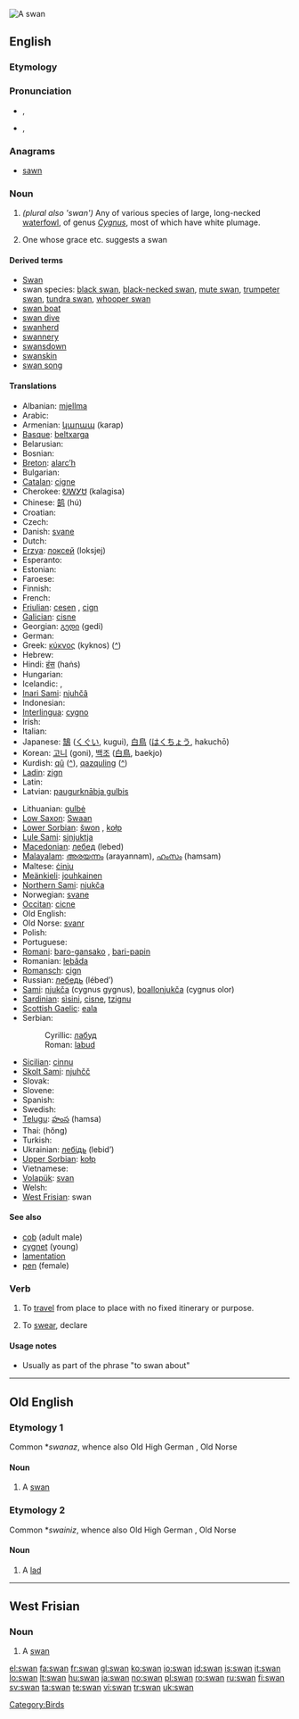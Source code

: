 [[Image:Schwan1 db.jpg|thumb|A swan]]
{{also|Swan}}
==English==

===Etymology===
{{etyl|ang}} {{term|swan|lang=ang}}

===Pronunciation===
{{wikipedia}}
* {{a|UK}} {{IPA|[ˈswɒn]}}, {{SAMPA|["swQn]}}
*: {{rhymes|ɒn}}
* {{a|US}} {{IPA|[ˈswɑn]}}, {{SAMPA|["swAn]}}
*: {{audio|en-us-swan.ogg|Audio (US)}}
*: {{rhymes|ɑn}}

===Anagrams===
* [[sawn]]

===Noun===
{{en-noun}}

# ''(plural also 'swan')'' Any of various species of large, long-necked [[waterfowl]], of genus ''[[Cygnus]]'', most of which have white plumage.
# {{figurative}} One whose grace etc. suggests a swan

====Derived terms====
* [[Swan]]
* swan species: [[black swan]], [[black-necked swan]], [[mute swan]], [[trumpeter swan]], [[tundra swan]], [[whooper swan]]
* [[swan boat]]
* [[swan dive]]
* [[swanherd]]
* [[swannery]]
* [[swansdown]]
* [[swanskin]]
* [[swan song]]

====Translations====
{{trans-top|swan}}
* Albanian: [[mjellma]] {{g|Albanian}}
* Arabic: {{Arab|[[إوز عراقي]]}} {{IPAchar|(’iwazz ʕirāqiy)}} {{m}}
* Armenian: [[կարապ]] (karap)
* [[Basque]]: [[beltxarga]]
* Belarusian: {{t-|be|лебедзь|f|sc=Cyrl|xs=Belarusian}}
* Bosnian: {{t-|bs|labud|m}}
* [[Breton]]: [[alarc’h]] {{m}}
* Bulgarian: {{t+|bg|лебед|m|tr=lebed|sc=Cyrl}}
* [[Catalan]]: [[cigne]] {{m}}
* Cherokee: [[ᎧᎳᎩᏌ]] (kalagisa)
* Chinese: [[鹄]] (hú)
* Croatian: {{t-|hr|labud|m}}
* Czech: {{t+|cs|labuť|f}}
* Danish: [[svane]] {{c}}
* Dutch: {{t+|nl|zwaan|f}}
* [[Erzya]]: [[локсей]] (loksjej)
* Esperanto: {{t-|eo|cigno|xs=Esperanto}}
* Estonian: {{t-|es|luik}}
* Faroese: {{t-|fo|svanur|m|xs=Faroese}}
* Finnish: {{t+|fi|joutsen}}
* French: {{t+|fr|cygne|m}}
* [[Friulian]]: [[cesen]] {{m}}, [[cign]] {{m}}
* [[Galician]]: [[cisne]] {{m}}
* Georgian: [[გედი]] (gedi)
* German: {{t+|de|Schwan|m}}
* Greek: [[κύκνος]] (kyknos) ([[:el:κύκνος|^]]) {{m}}
* Hebrew: {{t+|he|ברבור|m|tr=barbur|sc=Hebr}}
* Hindi: [[हंस]] (haṅs) {{m}}
* Hungarian: {{t+|hu|hattyú}}
* Icelandic: {{t+|is|álft|f}}, {{t+|is|svanur|m}}
* [[Inari Sami]]: [[njuhčâ]]
* Indonesian: {{t+|id|angsa|xs=Indonesian}}
* [[Interlingua]]: [[cygno]]
* Irish: {{t+|ga|eala|f|xs=Irish}}
* Italian: {{t+|it|cigno|m}}
* Japanese: [[鵠]] ([[くぐい]], kugui), [[白鳥]] ([[はくちょう]], hakuchō)
* Korean: [[고니]] (goni), [[백조]] ([[白鳥]], baekjo)
* Kurdish: [[qû]] ([[:ku:qû|^]]), [[qazquling]] ([[:ku:qazquling|^]])
* [[Ladin]]: [[zign]] {{m}}
* Latin: {{t-|la|cygnus|m}}
* Latvian: [[paugurknābja gulbis]] {{g|Latvian}}
{{trans-mid}}
* Lithuanian: [[gulbė]] {{g|Lithuanian}}
* [[Low Saxon]]: [[Swaan]] {{m}}
* [[Lower Sorbian]]: [[šwon]] {{m}}, [[kołp]] {{m}}
* [[Lule Sami]]: [[sjnjuktja]]
* [[Macedonian]]: [[лебед]] (lebed) {{m}}
* [[Malayalam]]: [[അരയന്നം]] (arayannam), [[ഹംസം]] (hamsam)
* Maltese: [[ċinju]] {{m}}
* [[Meänkieli]]: [[jouhkainen]]
* [[Northern Sami]]: [[njukča]]
* Norwegian: [[svane]] {{m}}
* [[Occitan]]: [[cicne]] {{m}}
* Old English: {{t-|ang|swan|m|xs=Old English}}
* Old Norse: [[svanr]] {{m}}
* Polish: {{t+|pl|łabędź|m}}
* Portuguese: {{t+|pt|cisne|m}}
* [[Romani]]: [[baro-gansako]] {{m}}, [[bari-papin]] {{f}}
* Romanian: [[lebăda]] {{g|Romanian}}
* [[Romansch]]: [[cign]] {{m}}
* Russian: [[лебедь]] (lébed’) {{m}}
* [[Sami]]: [[njukča]] (cygnus gygnus), [[boallonjukča]] (cygnus olor)
* [[Sardinian]]: [[sìsini]], [[cisne]], [[tzignu]]
* [[Scottish Gaelic]]: [[eala]]
* Serbian:
*: Cyrillic: [[лабуд]] {{m}}
*: Roman: [[labud]] {{m}}
* [[Sicilian]]: [[cinnu]] {{m}}
* [[Skolt Sami]]: [[njuhčč]]
* Slovak: {{t-|sk|labuť|f}}
* Slovene: {{t+|sl|labod|m}}
* Spanish: {{t+|es|cisne|m}}
* Swedish: {{t+|sv|svan|c}}
* [[Telugu]]: [[హంస]] (hamsa)
* Thai: {{Thai|[[หงษ์]]}} (hŏng)
* Turkish: {{t+|tr|kuğu}}
* Ukrainian: [[лебідь]] (lebid’) {{m}}
* [[Upper Sorbian]]: [[kołp]] {{m}}
* Vietnamese: {{t+|vi|thiên nga|xs=Vietnamese}}
* [[Volapük]]: [[svan]]
* Welsh: {{t|cy|alarch|m|xs=Welsh}}
* [[West Frisian]]: swan {{m}}
{{trans-bottom}}

====See also====
* [[cob]] (adult male)
* [[cygnet]] (young)
* [[lamentation]]
* [[pen]] (female)

===Verb===
{{en-verb|swan|n|ing}}

# {{British}} {{intransitive}} To [[travel]] from place to place with no fixed itinerary or purpose.
# To [[swear]], declare

====Usage notes====
* Usually as part of the phrase "to swan about"

[[Category:Birds]]

----

==Old English==

===Etymology 1===
Common {{etyl|gem|ang}} *''swanaz'', whence also Old High German {{term|lang=goh|swan|}}, Old Norse {{term|svanr|lang=non}}

====Noun====
{{infl|ang|noun|g=m}}

# A [[#English|swan]]

===Etymology 2===
Common {{etyl|gem|ang}} *''swainiz'', whence also Old High German {{term|swein|lang=goh}}, Old Norse {{term|sveinn|lang=non}}

====Noun====
{{infl|ang|noun|head=swān|g=m}}

# A [[lad]]

----

==West Frisian==

===Noun===
{{infl|fy|noun|g=c}}

# A [[#English|swan]]

[[el:swan]]
[[fa:swan]]
[[fr:swan]]
[[gl:swan]]
[[ko:swan]]
[[io:swan]]
[[id:swan]]
[[is:swan]]
[[it:swan]]
[[lo:swan]]
[[lt:swan]]
[[hu:swan]]
[[ja:swan]]
[[no:swan]]
[[pl:swan]]
[[ro:swan]]
[[ru:swan]]
[[fi:swan]]
[[sv:swan]]
[[ta:swan]]
[[te:swan]]
[[vi:swan]]
[[tr:swan]]
[[uk:swan]]